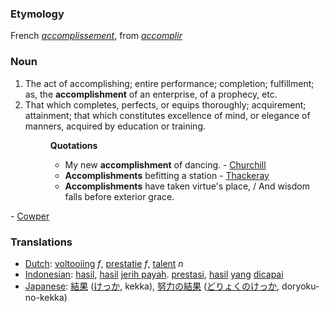 ===Etymology===
French ''[[accomplissement]]'', from ''[[accomplir]]''
===Noun===
#The act of accomplishing; entire performance; completion; fulfillment; as, the '''accomplishment''' of an enterprise, of a prophecy, etc.
#That which completes, perfects, or equips thoroughly; acquirement; attainment; that which constitutes excellence of mind, or elegance of manners, acquired by education or training.
#:'''Quotations'''
#:*My new '''accomplishment''' of dancing. - [[Churchill]]
#:*'''Accomplishments''' befitting a station - [[Thackeray]]
#:*'''Accomplishments''' have taken virtue's place, / And wisdom falls before exterior grace.
- [[Cowper]]
=== Translations ===
*[[Dutch]]: [[voltooiing]] ''f'', [[prestatie]] ''f'', [[talent]] ''n''
*[[Indonesian]]: [[hasil]], [[hasil]] [[jerih payah]]. [[prestasi]], [[hasil]] [[yang]] [[capai|dicapai]]
*[[Japanese]]: [[結果]] ([[けっか]], kekka), [[努力]]の[[結果]] ([[どりょく]]の[[けっか]], doryoku-no-kekka)